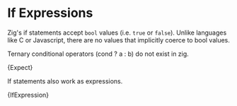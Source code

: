 

# If Expressions

Zig's if statements accept `bool` values (i.e. `true` or `false`). Unlike languages
like C or Javascript, there are no values that implicitly coerce to bool values.

Ternary conditional operators (cond ? a : b) do not exist in zig.

<CodeBlock language="zig">{Expect}</CodeBlock>

If statements also work as expressions.

<CodeBlock language="zig">{IfExpression}</CodeBlock>
